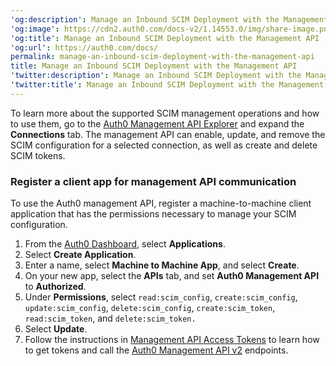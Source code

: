 ---
'og:description': Manage an Inbound SCIM Deployment with the Management API
'og:image': https://cdn2.auth0.com/docs-v2/1.14553.0/img/share-image.png
'og:title': Manage an Inbound SCIM Deployment with the Management API
'og:url': https://auth0.com/docs/
permalink: manage-an-inbound-scim-deployment-with-the-management-api
title: Manage an Inbound SCIM Deployment with the Management API
'twitter:description': Manage an Inbound SCIM Deployment with the Management API
'twitter:title': Manage an Inbound SCIM Deployment with the Management API
---
To learn more about the supported SCIM management operations and how to use them, go to the [Auth0 Management API Explorer](https://auth0.com/docs/api/management/v2) and expand the **Connections** tab. The <Tooltip tip="Management API: A product to allow customers to perform administrative tasks." cta="View Glossary" href="/docs/glossary?term=management+API">management API</Tooltip> can enable, update, and remove the SCIM configuration for a selected connection, as well as create and delete SCIM tokens.

### Register a client app for management API communication

To use the Auth0 management API, register a machine-to-machine client application that has the permissions necessary to manage your SCIM configuration.

1. From the [Auth0 Dashboard](https://manage.auth0.com/#/), select **Applications**.
2. Select **Create Application**.
3. Enter a name, select **Machine to Machine App**, and select **Create**.
4. On your new app, select the **APIs** tab, and set **Auth0 Management API** to **Authorized**.
5. Under **Permissions**, select `read:scim_config`, `create:scim_config`, `update:scim_config`, `delete:scim_config`, `create:scim_token`, `read:scim_token`, and `delete:scim_token.`
6. Select **Update**.
7. Follow the instructions in [Management API Access Tokens](/docs/secure/tokens/access-tokens/management-api-access-tokens) to learn how to get tokens and call the [Auth0 Management API v2](https://auth0.com/docs/api/management/v2/connections/post-scim-configuration) endpoints.
